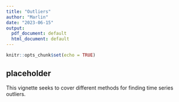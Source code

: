 ```yaml
---
title: "Outliers"
author: "Marlin"
date: "2023-06-15"
output:
  pdf_document: default
  html_document: default
---
```


```r
knitr::opts_chunk$set(echo = TRUE)
```

## placeholder

This vignette seeks to cover different methods for finding time series outliers.

```r

```

```r

```


```r
```